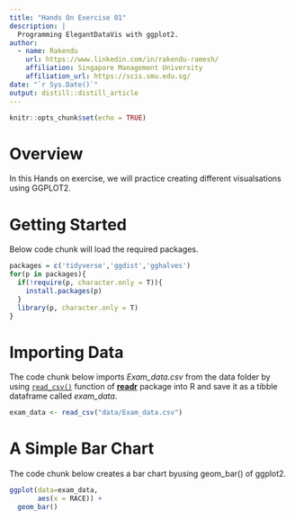 ```yaml
---
title: "Hands On Exercise 01"
description: |
  Programming ElegantDataVis with ggplot2.
author:
  - name: Rakendu 
    url: https://www.linkedin.com/in/rakendu-ramesh/
    affiliation: Singapore Management University
    affiliation_url: https://scis.smu.edu.sg/
date: "`r Sys.Date()`"
output: distill::distill_article
---
```


```r
knitr::opts_chunk$set(echo = TRUE)
```

# Overview

In this Hands on exercise, we will practice creating different visualsations using GGPLOT2.

# Getting Started

Below code chunk will load the required packages.

```r
packages = c('tidyverse','ggdist','gghalves')
for(p in packages){
  if(!require(p, character.only = T)){
    install.packages(p)
  }
  library(p, character.only = T)
}

```

# Importing Data

The code chunk below imports *Exam_data.csv* from the data folder by using [`read_csv()`](https://readr.tidyverse.org/reference/read_delim.html) function of [**readr**](https://readr.tidyverse.org/index.html) package into R and save it as a tibble dataframe called *exam_data*.

```r
exam_data <- read_csv("data/Exam_data.csv")

```

# A Simple Bar Chart

The code chunk below creates a bar chart byusing geom_bar() of ggplot2.

```r

ggplot(data=exam_data,
       aes(x = RACE)) +
  geom_bar()

```


